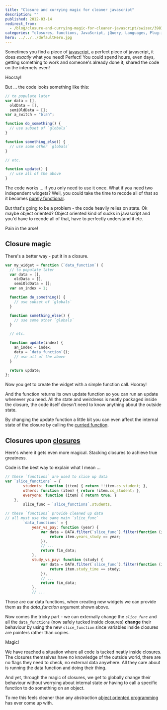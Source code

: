 ```yaml
---
title: "Closure and currying magic for cleaner javascript"
description: ""
published: 2012-03-14
redirect_from:
  - /blog/closure-and-currying-magic-for-cleaner-javascript/swizec/3981
categories: "closures, functions, JavaScript, jQuery, Languages, Plug-in (computing), Programming, Uncategorized"
hero: ../../../defaultHero.jpg
---
```


Sometimes you find a piece of [javascript](http://en.wikipedia.org/wiki/JavaScript), a perfect piece of javascript, it does _exactly_ what you need! Perfect! You could spend hours, even days, getting something to work and someone's already done it, shared the code on the internets even!

Hooray!

But ... the code looks something like this:

```javascript
// to populate later
var data = [],
  oldData = [],
  semiOldData = [];
var a_switch = "blah";

function do_something() {
  // use subset of `globals`
}

function something_else() {
  // use some other `globals`
}

// etc.

function update() {
  // use all of the above
}
```

The code works ... if you only need to use it once. What if you need two independent widgets? Well, you could take the time to recode all of that so it becomes [purely functional](http://en.wikipedia.org/wiki/Purely_functional).

But that's going to be a problem - the code heavily relies on state. Ok maybe object oriented? Object oriented kind of sucks in javascript and you'd have to recode all of that, have to perfectly understand it etc.

Pain in the arse!

## Closure magic

There's a better way - put it in a closure.

```javascript
var my_widget = function (`data_function`) {
  // to populate later
  var data = [],
    oldData = [],
    semiOldData = [];
  var an_index = 1;

  function do_something() {
    // use subset of `globals`
  }

  function something_else() {
    // use some other `globals`
  }

  // etc.

  function update(index) {
    an_index = index;
    data = `data_function`();
    // use all of the above
  }

  return update;
};
```

Now you get to create the widget with a simple function call. Hooray!

And the function returns its own update function so you can run an update whenever you need. All the state and weirdness is neatly packaged inside the closure, the code itself doesn't need to know anything about the outside state.

By changing the update function a little bit you can even affect the internal state of the closure by calling the [curried function](http://en.wikipedia.org/wiki/Currying).

## Closures upon [closures](http://en.wikipedia.org/wiki/Closure_%28computer_science%29)

Here's where it gets even more magical. Stacking closures to achieve true greatness.

Code is the best way to explain what I mean ...

```javascript
// these `functions` are used to slice up data
var `slice_functions` = {
        students: function (item) { return !!item.cs_student; },
        others: function (item) { return !item.cs_student; },
        everyone: function (item) { return true; }
    },
        slice_func = `slice_functions`.students,

// these `functions` provide cleaned up data
// all must use the same main `slice_func`
        `data_functions` = {
            year_vs_pay: function (year) {
                var data = DATA.filter(`slice_func`).filter(function (item) {
                    return item.years_study == year;
                }),
                // ...
                return fin_data;
            },
            study_vs_pay: function (study) {
                var data = DATA.filter(`slice_func`).filter(function (item) {
                    return item.study_time == study;
                }),
                // ...
                return fin_data;
            },
            // ...
```

Those are our data functions, when creating new widgets we can provide them as the _data_function_ argument shown above.

Now comes the tricky part - we can externally change the _`slice_func`_ and all the `data_functions` (now safely tucked inside closures) **change** their behaviour by using the new `slice_function` since variables inside closures are pointers rather than copies.

Magic!

We have reached a situation where all code is tucked neatly inside closures. The closures themselves have no knowledge of the outside world, there are no flags they need to check, no external data anywhere. All they care about is running the data function and doing their thing.

And yet, through the magic of closures, we get to globally change their behaviour without worrying about internal state _or_ having to call a specific function to do something on an object.

To me this feels cleaner than any abstraction [object oriented programming](http://en.wikipedia.org/wiki/Object-oriented_programming) has ever come up with.
